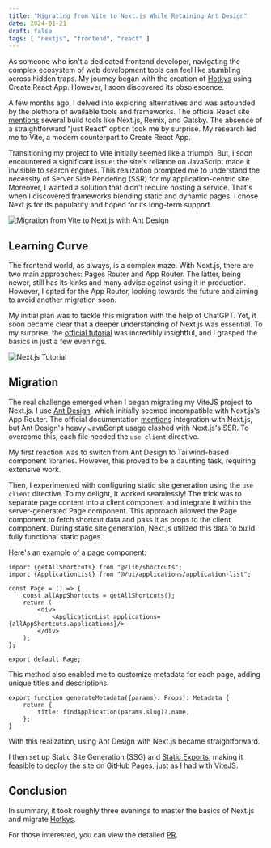```yaml
---
title: "Migrating from Vite to Next.js While Retaining Ant Design"
date: 2024-01-21
draft: false
tags: [ "nextjs", "frontend", "react" ]
---
```


As someone who isn't a dedicated frontend developer, navigating the complex ecosystem of web development tools can feel
like stumbling across hidden traps. My journey began with the creation of [Hotkys](https://hotkys.com)
using Create React App. However, I soon discovered its obsolescence.

A few months ago, I delved into exploring alternatives and was astounded by the plethora of available tools and
frameworks. The official React site [mentions](https://react.dev/learn/start-a-new-react-project) several build tools
like Next.js, Remix, and Gatsby. The absence of a straightforward "just React" option took me by surprise. My research
led me to Vite, a modern counterpart to Create React App.

Transitioning my project to Vite initially seemed like a triumph. But, I soon encountered a significant issue: the
site's reliance on JavaScript made it invisible to search engines. This realization prompted me to understand the
necessity of Server Side Rendering (SSR) for my application-centric site. Moreover, I wanted a solution that didn't
require hosting a service. That's when I discovered frameworks blending static and dynamic pages. I chose Next.js for
its popularity and hoped for its long-term support.

![Migration from Vite to Next.js with Ant Design](/images/vitejs-to-nextjs-migration/vitejs-to-nextjs-migration.webp)

## Learning Curve

The frontend world, as always, is a complex maze. With Next.js, there are two main approaches: Pages Router and App
Router. The latter, being newer, still has its kinks and many advise against using it in production. However, I opted
for the App Router, looking towards the future and aiming to avoid another migration soon.

My initial plan was to tackle this migration with the help of ChatGPT. Yet, it soon became clear that a deeper
understanding of Next.js was essential. To my surprise, the [official tutorial](https://nextjs.org/learn/dashboard-app)
was incredibly insightful, and I grasped the basics in just a few evenings.

![Next.js Tutorial](https://nextjs.org/_next/image?url=%2Flearn%2Fdark%2Fdashboard.png&w=3840&q=75&dpl=dpl_42Sgxb1DrR4FHfR27frojTCdKMQA)

## Migration

The real challenge emerged when I began migrating my ViteJS project to Next.js. I use [Ant Design](https://ant.design),
which initially seemed incompatible with Next.js's App Router. The official
documentation [mentions](https://ant.design/docs/react/use-with-next) integration with Next.js, but Ant Design's heavy
JavaScript usage clashed with Next.js's SSR. To overcome this, each file needed the `use client` directive.

My first reaction was to switch from Ant Design to Tailwind-based component libraries. However, this proved to be a
daunting task, requiring extensive work.

Then, I experimented with configuring static site generation using the `use client` directive. To my delight, it worked
seamlessly! The trick was to separate page content into a client component and integrate it within the server-generated
Page component. This approach allowed the Page component to fetch shortcut data and pass it as props to the client
component. During static site generation, Next.js utilized this data to build fully functional static pages.

Here's an example of a page component:

```tsx
import {getAllShortcuts} from "@/lib/shortcuts";
import {ApplicationList} from "@/ui/applications/application-list";

const Page = () => {
    const allAppShortcuts = getAllShortcuts();
    return (
        <div>
            <ApplicationList applications={allAppShortcuts.applications}/>
        </div>
    );
};

export default Page;
```

This method also enabled me to customize metadata for each page, adding unique titles and descriptions.

```tsx
export function generateMetadata({params}: Props): Metadata {
    return {
        title: findApplication(params.slug)?.name,
    };
}
```

With this realization, using Ant Design with Next.js became straightforward.

I then set up Static Site Generation (SSG)
and [Static Exports](https://nextjs.org/docs/app/building-your-application/deploying/static-exports), making it feasible
to deploy the site on GitHub Pages, just as I had with ViteJS.

## Conclusion

In summary, it took roughly three evenings to master the basics of Next.js and
migrate [Hotkys](hotkys.com).

For those interested, you can view the detailed [PR](https://github.com/solomkinmv/shortcuts-disco).

